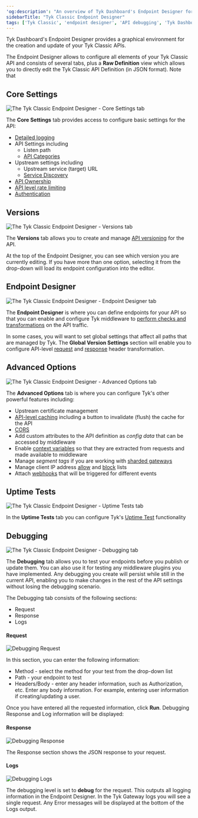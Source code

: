 ```yaml
---
'og:description': "An overview of Tyk Dashboard's Endpoint Designer for Tyk Classic APIs"
sidebarTitle: "Tyk Classic Endpoint Designer"
tags: ['Tyk Classic', 'endpoint designer', 'API debugging', 'Tyk Dashboard']
---
```


Tyk Dashboard's Endpoint Designer provides a graphical environment for the creation and update of your Tyk Classic APIs.

The Endpoint Designer allows to configure all elements of your Tyk Classic API and consists of several tabs, plus a **Raw Definition** view which allows you to directly edit the Tyk Classic API Definition (in JSON format). Note that 

## Core Settings

<img src="/img/dashboard/endpoint-designer/classic-endpoint-designer-core.png" alt="The Tyk Classic Endpoint Designer - Core Settings tab" />

The **Core Settings** tab provides access to configure basic settings for the API:
- [Detailed logging](/5.5/product-stack/tyk-gateway/basic-config-and-security/logging-api-traffic/detailed-recording#detailed-recording-with-tyk-classic-apis)
- API Settings including
   - Listen path
   - [API Categories](/5.5/product-stack/tyk-dashboard/advanced-configurations/api-categories)
- Upstream settings including
   - Upstream service (target) URL
   - [Service Discovery](/5.5/planning-for-production/ensure-high-availability/service-discovery)
- [API Ownership](/5.5/product-stack/tyk-dashboard/advanced-configurations/user-management/api-ownership)
- [API level rate limiting](/5.5/basic-config-and-security/control-limit-traffic/rate-limiting#configuring-the-rate-limiter-at-the-api-level)
- [Authentication](/5.5/basic-config-and-security/security/authentication-&-authorization)

## Versions

<img src="/img/dashboard/endpoint-designer/classic-endpoint-designer-versions.png" alt="The Tyk Classic Endpoint Designer - Versions tab" />

The **Versions** tab allows you to create and manage [API versioning](/5.5/getting-started/key-concepts/versioning) for the API.

At the top of the Endpoint Designer, you can see which version you are currently editing. If you have more than one option, selecting it from the drop-down will load its endpoint configuration into the editor.

## Endpoint Designer

<img src="/img/dashboard/endpoint-designer/classic-endpoint-designer-endpoint.png" alt="The Tyk Classic Endpoint Designer - Endpoint Designer tab" />

The **Endpoint Designer** is where you can define endpoints for your API so that you can enable and configure Tyk middleware to [perform checks and transformations](/5.5/advanced-configuration/transform-traffic) on the API traffic.

In some cases, you will want to set global settings that affect all paths that are managed by Tyk. The **Global Version Settings** section will enable you to configure API-level [request](/5.5/product-stack/tyk-gateway/middleware/request-header-tyk-classic#api-level-transform-1) and [response](/5.5/product-stack/tyk-gateway/middleware/response-header-tyk-classic#api-level-transform-1) header transformation.

## Advanced Options

<img src="/img/dashboard/endpoint-designer/classic-endpoint-designer-advanced.png" alt="The Tyk Classic Endpoint Designer - Advanced Options tab" />

The **Advanced Options** tab is where you can configure Tyk's other powerful features including:
- Upstream certificate management
- [API-level caching](/5.5/basic-config-and-security/reduce-latency/caching/global-cache#configuring-the-cache-via-the-dashboard) including a button to invalidate (flush) the cache for the API
- [CORS](/5.5/tyk-apis/tyk-gateway-api/api-definition-objects/cors)
- Add custom attributes to the API definition as *config data* that can be accessed by middleware
- Enable [context variables](/5.5/context-variables) so that they are extracted from requests and made available to middleware
- Manage *segment tags* if you are working with [sharded gateways](/5.5/advanced-configuration/manage-multiple-environments/with-tyk-multi-cloud)
- Manage client IP address [allow](/5.5/tyk-apis/tyk-gateway-api/api-definition-objects/ip-whitelisting) and [block](/5.5/tyk-apis/tyk-gateway-api/api-definition-objects/ip-blacklisting) lists
- Attach [webhooks](/5.5/basic-config-and-security/report-monitor-trigger-events/webhooks) that will be triggered for different events

## Uptime Tests

<img src="/img/dashboard/endpoint-designer/classic-endpoint-designer-uptime.png" alt="The Tyk Classic Endpoint Designer - Uptime Tests tab" />

In the **Uptime Tests** tab you can configure Tyk's [Uptime Test](/5.5/tyk-apis/tyk-gateway-api/api-definition-objects/uptime-tests) functionality

## Debugging

<img src="/img/dashboard/endpoint-designer/classic-endpoint-designer-debugging.png" alt="The Tyk Classic Endpoint Designer - Debugging tab" />

The **Debugging** tab allows you to test your endpoints before you publish or update them. You can also use it for testing any middleware plugins you have implemented. Any debugging you create will persist while still in the current API, enabling you to make changes in the rest of the API settings without losing the debugging scenario.

The Debugging tab consists of the following sections:

- Request
- Response
- Logs

#### Request

<img src="/img/2.10/debugging_request.png" alt="Debugging Request" />

In this section, you can enter the following information:

- Method - select the method for your test from the drop-down list
- Path - your endpoint to test
- Headers/Body - enter any header information, such as Authorization, etc. Enter any body information. For example, entering user information if creating/updating a user.

Once you have entered all the requested information, click **Run**. Debugging Response and Log information will be displayed:

#### Response

<img src="/img/2.10/debugging_results.png" alt="Debugging Response" />

The Response section shows the JSON response to your request.

#### Logs

<img src="/img/2.10/debugging_logs.png" alt="Debugging Logs" />

The debugging level is set to **debug** for the request. This outputs all logging information in the Endpoint Designer. In the Tyk Gateway logs you will see a single request. Any Error messages will be displayed at the bottom of the Logs output.
